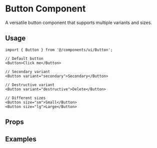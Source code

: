 
<Meta of={ButtonStories} />

# Button Component

A versatile button component that supports multiple variants and sizes.

## Usage

```tsx
import { Button } from '@/components/ui/Button';

// Default button
<Button>Click me</Button>

// Secondary variant
<Button variant="secondary">Secondary</Button>

// Destructive variant
<Button variant="destructive">Delete</Button>

// Different sizes
<Button size="sm">Small</Button>
<Button size="lg">Large</Button>
```

## Props

<Controls />

## Examples

<Primary />
